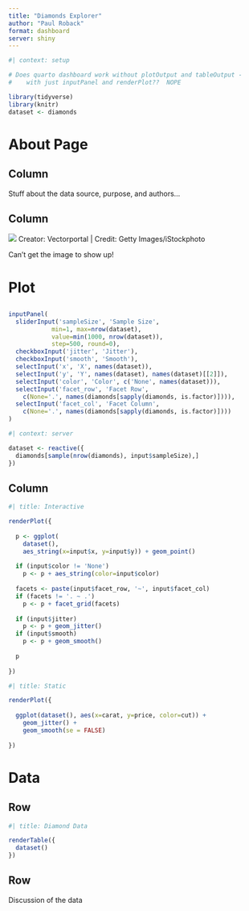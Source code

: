 ```yaml
---
title: "Diamonds Explorer"
author: "Paul Roback"
format: dashboard
server: shiny
---
```


```r
#| context: setup

# Does quarto dashboard work without plotOutput and tableOutput - 
#    with just inputPanel and renderPlot??  NOPE

library(tidyverse)
library(knitr)
dataset <- diamonds
```

# About Page {orientation="columns" scrolling="true"}

## Column {width="75%"}

Stuff about the data source, purpose, and authors...

## Column {width="25%"}

::: card
![](diamond_image.png) 
Creator: Vectorportal \| Credit: Getty Images/iStockphoto

Can't get the image to show up!
:::

# Plot

##  {.sidebar}

```r
inputPanel(
  sliderInput('sampleSize', 'Sample Size', 
            min=1, max=nrow(dataset),
            value=min(1000, nrow(dataset)), 
            step=500, round=0),
  checkboxInput('jitter', 'Jitter'),
  checkboxInput('smooth', 'Smooth'),
  selectInput('x', 'X', names(dataset)),
  selectInput('y', 'Y', names(dataset), names(dataset)[[2]]),
  selectInput('color', 'Color', c('None', names(dataset))),
  selectInput('facet_row', 'Facet Row',
    c(None='.', names(diamonds[sapply(diamonds, is.factor)]))),
  selectInput('facet_col', 'Facet Column',
    c(None='.', names(diamonds[sapply(diamonds, is.factor)])))
)
```

```r
#| context: server

dataset <- reactive({
  diamonds[sample(nrow(diamonds), input$sampleSize),]
})
```

## Column {.tabset}

```r
#| title: Interactive

renderPlot({
  
  p <- ggplot(
    dataset(), 
    aes_string(x=input$x, y=input$y)) + geom_point()
  
  if (input$color != 'None')
    p <- p + aes_string(color=input$color)
  
  facets <- paste(input$facet_row, '~', input$facet_col)
  if (facets != '. ~ .')
    p <- p + facet_grid(facets)
  
  if (input$jitter)
    p <- p + geom_jitter()
  if (input$smooth)
    p <- p + geom_smooth()
  
  p
  
})
```

```r
#| title: Static

renderPlot({
  
  ggplot(dataset(), aes(x=carat, y=price, color=cut)) +
    geom_jitter() +
    geom_smooth(se = FALSE)
  
})
```

# Data

## Row {height="80%"}

```r
#| title: Diamond Data

renderTable({
  dataset()
})
```

## Row {height="20%"}

::: card
Discussion of the data
:::

